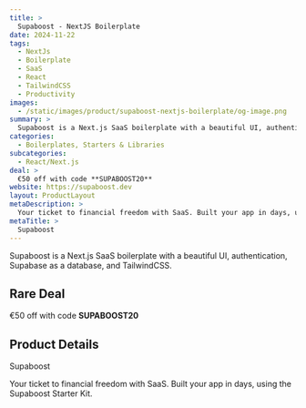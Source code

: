 ```yaml
---
title: >
  Supaboost - NextJS Boilerplate
date: 2024-11-22
tags:
  - NextJs
  - Boilerplate
  - SaaS
  - React
  - TailwindCSS
  - Productivity
images:
  - /static/images/product/supaboost-nextjs-boilerplate/og-image.png
summary: >
  Supaboost is a Next.js SaaS boilerplate with a beautiful UI, authentication, Supabase as a database, and TailwindCSS.
categories:
  - Boilerplates, Starters & Libraries
subcategories:
  - React/Next.js
deal: >
  €50 off with code **SUPABOOST20**
website: https://supaboost.dev
layout: ProductLayout
metaDescription: >
  Your ticket to financial freedom with SaaS. Built your app in days, using the Supaboost Starter Kit.
metaTitle: >
  Supaboost
---
```

Supaboost is a Next.js SaaS boilerplate with a beautiful UI, authentication, Supabase as a database, and TailwindCSS.

## Rare Deal

€50 off with code **SUPABOOST20**

## Product Details
Supaboost

Your ticket to financial freedom with SaaS. Built your app in days, using the Supaboost Starter Kit.
